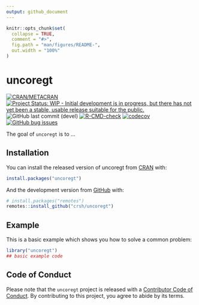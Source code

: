 ```yaml
---
output: github_document
---
```


<!-- README.md is generated from README.Rmd. Please edit that file -->

```r
knitr::opts_chunk$set(
  collapse = TRUE,
  comment = "#>",
  fig.path = "man/figures/README-",
  out.width = "100%"
)
```

# uncoregt

<!-- badges: start -->
[![CRAN/METACRAN](https://img.shields.io/cran/v/uncoregt?label=CRAN&logo=r)](https://cran.r-project.org/web/packages/uncoregt/index.html) [![Project Status: WIP - Initial development is in progress, but there has not yet been a stable, usable release suitable for the public.](http://www.repostatus.org/badges/latest/wip.svg)](http://www.repostatus.org/#wip) ![GitHub last commit (devel)](https://img.shields.io/github/last-commit/crsh/uncoregt/main?label=Last commit&logo=github&logoColor=%23FFF) [![R-CMD-check](https://github.com/crsh/uncoregt/workflows/R-CMD-check/badge.svg)](https://github.com/crsh/uncoregt/actions) [![codecov](https://codecov.io/gh/crsh/uncoregt/branch/master/graph/badge.svg)](https://codecov.io/gh/crsh/uncoregt) [![GitHub bug issues](https://img.shields.io/github/issues/crsh/uncoregt/bug?label=Bugs&logo=github&logoColor=%23FFF)](https://github.com/crsh/uncoregt/issues?q=is%3Aopen+is%3Aissue+label%3Abug)
<!-- badges: end -->

The goal of `uncoregt` is to ...

## Installation

You can install the released version of uncoregt from [CRAN](https://CRAN.R-project.org) with:

``` r
install.packages("uncoregt")
```

And the development version from [GitHub](https://github.com/) with:

``` r
# install.packages("remotes")
remotes::install_github("crsh/uncoregt")
```
## Example

This is a basic example which shows you how to solve a common problem:

```r
library("uncoregt")
## basic example code
```


## Code of Conduct

Please note that the `uncoregt` project is released with a [Contributor Code of Conduct](https://contributor-covenant.org/version/2/0/CODE_OF_CONDUCT.html). By contributing to this project, you agree to abide by its terms.
